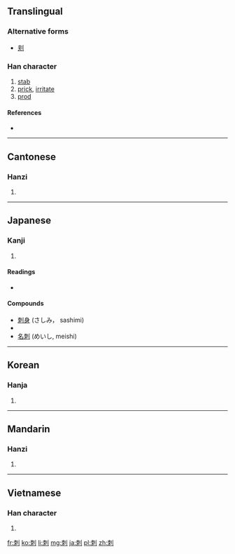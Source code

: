 {{also|刾|剌}}
==Translingual==

===Alternative forms===
* [[刾]]

===Han character===
{{Han char|rn=18|rad=刀|as=06|sn=8|four=5290<sub>0</sub>|canj=木月中弓 (DBLN)}}

# [[stab]]
# [[prick]], [[irritate]]
# [[prod]]

====References====
* {{Han ref|kx=0139.130|dkj=01969|dj=0316.040|hdz=10333.020|uh=523A|ud=21050|bh=A8EB|bd=43243}}

----

==Cantonese==

===Hanzi===
{{yue-hanzi|jyut=|y=chi3}}

# {{defn|lang=yue|sort=刀06}}

----

==Japanese==

===Kanji===
{{ja-kanji|grade=c|rs=刀06}}

# {{defn|lang=ja|sort=刀06}}

====Readings====
* {{ja-readings|on=[[し]] (shi), [[せき]] (seki)|kun=[[さす]] (sasu), [[そしる]] (soshiru), [[とげ]] (toge)}}

====Compounds====
* [[刺身]] (さしみ， sashimi)
* {{term|刺青|tr=いれずみ, irezumi|lang=ja}}
* [[名刺]] (めいし, meishi)

----

==Korean==

===Hanja===
{{ko-hanja|hangeul=[[자]], [[척]]|rv=ja, cheok|mr=cha, ch'ŏk}}

# {{defn|lang=ko|sort=刀06}}

----

==Mandarin==

===Hanzi===
{{cmn-hanzi|pin=[[cì]] ([[ci4]]), [[qì]] ([[qi4]])|wg=tz'u<sup>4</sup>, ch'i<sup>4</sup>}}

# {{defn|lang=cmn|sort=刀06}}

----

==Vietnamese==

===Han character===
{{vi-hantu|[[thứ]], [[thích]], [[chích]]|rs=刀06}}

# {{defn|lang=vi|sort=刀06}}

[[fr:刺]]
[[ko:刺]]
[[li:刺]]
[[mg:刺]]
[[ja:刺]]
[[pl:刺]]
[[zh:刺]]